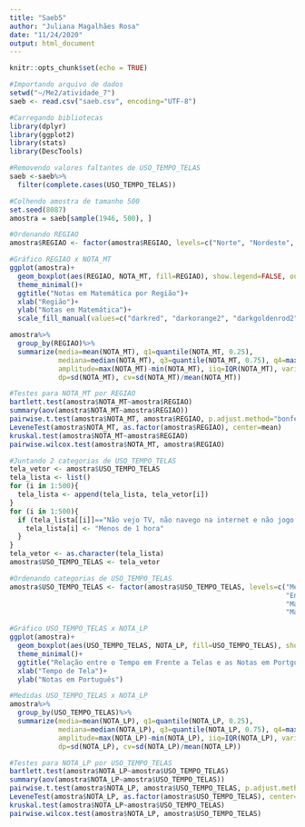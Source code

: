 ---
title: "Saeb5"
author: "Juliana Magalhães Rosa"
date: "11/24/2020"
output: html_document
---

```{r setup, include=FALSE}
knitr::opts_chunk$set(echo = TRUE)
```

```{r}
#Importando arquivo de dados
setwd("~/Me2/atividade_7")
saeb <- read.csv("saeb.csv", encoding="UTF-8")
```

```{r}
#Carregando bibliotecas
library(dplyr)
library(ggplot2)
library(stats)
library(DescTools)
```

```{r}
#Removendo valores faltantes de USO_TEMPO_TELAS
saeb <-saeb%>%
  filter(complete.cases(USO_TEMPO_TELAS))
```

```{r}
#Colhendo amostra de tamanho 500
set.seed(8087)
amostra = saeb[sample(1946, 500), ]
```

```{r}
#Ordenando REGIAO
amostra$REGIAO <- factor(amostra$REGIAO, levels=c("Norte", "Nordeste", "Sudeste", "Sul", "Centro-Oeste"), ordered=TRUE)
```


```{r}
#Gráfico REGIAO x NOTA_MT
ggplot(amostra)+
  geom_boxplot(aes(REGIAO, NOTA_MT, fill=REGIAO), show.legend=FALSE, outlier.shape=8)+
  theme_minimal()+
  ggtitle("Notas em Matemática por Região")+
  xlab("Região")+
  ylab("Notas em Matemática")+
  scale_fill_manual(values=c("darkred", "darkorange2", "darkgoldenrod2", "chartreuse4", "darkblue"))
```

```{r}
amostra%>%
  group_by(REGIAO)%>%
  summarize(media=mean(NOTA_MT), q1=quantile(NOTA_MT, 0.25),
            mediana=median(NOTA_MT), q3=quantile(NOTA_MT, 0.75), q4=max(NOTA_MT),
            amplitude=max(NOTA_MT)-min(NOTA_MT), iiq=IQR(NOTA_MT), variancia=var(NOTA_MT),
            dp=sd(NOTA_MT), cv=sd(NOTA_MT)/mean(NOTA_MT))
```

```{r}
#Testes para NOTA_MT por REGIAO
bartlett.test(amostra$NOTA_MT~amostra$REGIAO)
summary(aov(amostra$NOTA_MT~amostra$REGIAO))
pairwise.t.test(amostra$NOTA_MT, amostra$REGIAO, p.adjust.method="bonferroni")
LeveneTest(amostra$NOTA_MT, as.factor(amostra$REGIAO), center=mean)
kruskal.test(amostra$NOTA_MT~amostra$REGIAO)
pairwise.wilcox.test(amostra$NOTA_MT, amostra$REGIAO)
```

```{r}
#Juntando 2 categorias de USO_TEMPO_TELAS
tela_vetor <- amostra$USO_TEMPO_TELAS
tela_lista <- list()
for (i in 1:500){
  tela_lista <- append(tela_lista, tela_vetor[i])
}
for (i in 1:500){
  if (tela_lista[[i]]=="Não vejo TV, não navego na internet e não jogo jogos eletrônicos"){
    tela_lista[i] <- "Menos de 1 hora"
  }
}
tela_vetor <- as.character(tela_lista)
amostra$USO_TEMPO_TELAS <- tela_vetor
```

```{r}
#Ordenando categorias de USO_TEMPO_TELAS
amostra$USO_TEMPO_TELAS <- factor(amostra$USO_TEMPO_TELAS, levels=c("Menos de 1 hora", 
                                                                    "Entre 1 e 2 horas", 
                                                                    "Mais de 2 horas, até 3 horas", 
                                                                    "Mais de 3 horas"), ordered=TRUE)
```

```{r}
#Gráfico USO_TEMPO_TELAS x NOTA_LP
ggplot(amostra)+
  geom_boxplot(aes(USO_TEMPO_TELAS, NOTA_LP, fill=USO_TEMPO_TELAS), show.legend=FALSE, outlier.shape=8)+
  theme_minimal()+
  ggtitle("Relação entre o Tempo em Frente a Telas e as Notas em Portguês")+
  xlab("Tempo de Tela")+
  ylab("Notas em Português")
```

```{r}
#Medidas USO_TEMPO_TELAS x NOTA_LP
amostra%>%
  group_by(USO_TEMPO_TELAS)%>%
  summarize(media=mean(NOTA_LP), q1=quantile(NOTA_LP, 0.25),
            mediana=median(NOTA_LP), q3=quantile(NOTA_LP, 0.75), q4=max(NOTA_LP),
            amplitude=max(NOTA_LP)-min(NOTA_LP), iiq=IQR(NOTA_LP), variancia=var(NOTA_LP),
            dp=sd(NOTA_LP), cv=sd(NOTA_LP)/mean(NOTA_LP))
```

```{r}
#Testes para NOTA_LP por USO_TEMPO_TELAS
bartlett.test(amostra$NOTA_LP~amostra$USO_TEMPO_TELAS)
summary(aov(amostra$NOTA_LP~amostra$USO_TEMPO_TELAS))
pairwise.t.test(amostra$NOTA_LP, amostra$USO_TEMPO_TELAS, p.adjust.method="bonferroni")
LeveneTest(amostra$NOTA_LP, as.factor(amostra$USO_TEMPO_TELAS), center=mean)
kruskal.test(amostra$NOTA_LP~amostra$USO_TEMPO_TELAS)
pairwise.wilcox.test(amostra$NOTA_LP, amostra$USO_TEMPO_TELAS)
```
